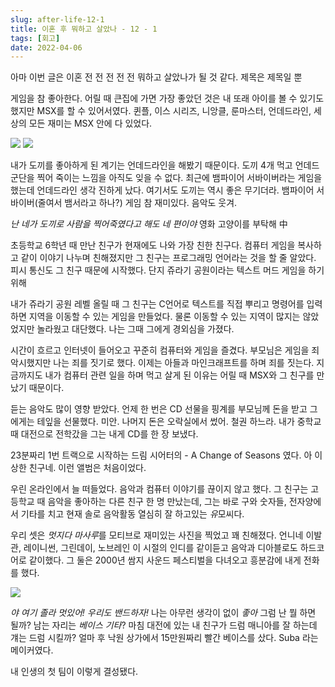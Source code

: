 ```yaml
---
slug: after-life-12-1
title: 이혼 후 뭐하고 살았나 - 12 - 1
tags: [회고]
date: 2022-04-06
---
```


아마 이번 글은 이혼 전 전 전 전 전 뭐하고 살았나가 될 것 같다.
제목은 제목일 뿐

게임을 참 좋아한다.
어릴 때 큰집에 가면 가장 좋았던 것은 내 또래 아이를 볼 수 있기도 했지만 MSX를 할 수 있어서였다.
퀸플, 이스 시리즈, 니앙클, 룬마스터, 언데드라인, 세상의 모든 재미는 MSX 안에 다 있었다.

<img src="/ul.png" />
<img src="/undeadline-msx-06.png" />

내가 도끼를 좋아하게 된 계기는 언데드라인을 해봤기 때문이다. 도끼 4개 먹고 언데드 군단을 찍어 죽이는 느낌을 아직도 잊을 수 없다.
최근에 뱀파이어 서바이버라는 게임을 했는데 언데드라인 생각 진하게 났다. 여기서도 도끼는 역시 좋은 무기더라. 뱀파이어 서바이버(줄여서 뱀서라고 하나?) 게임 참 재미있다. 음악도 웃겨.

_난 네가 도끼로 사람을 찍어죽였다고 해도 네 편이야_
영화 고양이를 부탁해 中

초등학교 6학년 때 만난 친구가 현재에도 나와 가장 친한 친구다.
컴퓨터 게임을 복사하고 같이 이야기 나누며 친해졌지만 그 친구는 프로그래밍 언어라는 것을 할 줄 알았다.
피시 통신도 그 친구 때문에 시작했다. 단지 쥬라기 공원이라는 텍스트 머드 게임을 하기 위해

내가 쥬라기 공원 레벨 올릴 때 그 친구는 C언어로 텍스트를 직접 뿌리고 명령어를 입력하면 지역을 이동할 수 있는 게임을 만들었다. 물론 이동할 수 있는 지역이 많지는 않았었지만 놀라웠고 대단했다.
나는 그때 그에게 경외심을 가졌다.

시간이 흐르고 인터넷이 들어오고 꾸준히 컴퓨터와 게임을 즐겼다. 부모님은 게임을 죄악시했지만 나는 죄를 짓기로 했다. 이제는 아들과 마인크래프트를 하며 죄를 짓는다.
지금까지도 내가 컴퓨터 관련 일을 하며 먹고 살게 된 이유는 어릴 때 MSX와 그 친구를 만났기 때문이다.

듣는 음악도 많이 영향 받았다.
언제 한 번은 CD 선물을 핑계를 부모님께 돈을 받고 그에게는 테잎을 선물했다.
미안. 나머지 돈은 오락실에서 썼어. 철권 하느라.
내가 중학교 때 대전으로 전학갔을 그는 내게 CD를 한 장 보냈다.

23분짜리 1번 트랙으로 시작하는
드림 시어터의 - A Change of Seasons 였다.
아 이상한 친구네. 이런 앨범은 처음이었다.

우린 온라인에서 늘 떠들었다. 음악과 컴퓨터 이야기를 끊이지 않고 했다.
그 친구는 고등학교 때 음악을 좋아하는 다른 친구 한 명 만났는데,
그는 바로 구와 숫자들, 전자양에서 기타를 치고 현재 솔로 음악활동 열심히 잘 하고있는 *유*모씨다.

우리 셋은 *멋지다 마사루*를 모티브로 재미있는 사진을 찍었고 꽤 친해졌다.
언니네 이발관, 레이니썬, 그린데이, 노브레인 이 시절의 인디를 같이듣고 음악과 디아블로도 하드코어로 같이했다.
그 둘은 2000년 쌈지 사운드 페스티벌을 다녀오고 흥분감에 내게 전화를 했다.

<img src="/2nd-420x280.jpeg" />

_야 여기 졸라 멋있어! 우리도 밴드하자!_
나는 아무런 생각이 없이 _좋아_ 그럼 난 뭘 하면 될까?
남는 자리는 _베이스 기타_?
마침 대전에 있는 내 친구가 드럼 매니아를 잘 하는데 걔는 드럼 시킬까?
얼마 후 낙원 상가에서 15만원짜리 빨간 베이스를 샀다. Suba 라는 메이커였다.

내 인생의 첫 팀이 이렇게 결성됐다.
